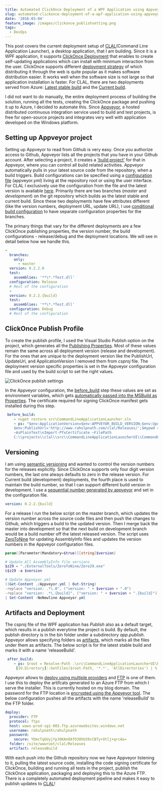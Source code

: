 ```yaml
---
title: Automated ClickOnce Deployment of a WPF Application using Appveyor
slug: automated-clickonce-deployment-of-a-wpf-application-using-appveyor
date: '2016-03-04'
feature_image: /images/clickonce_publishsetting.png
tags:
  - DevOps
---
```

This post covers the current deployment setup of [CLAL](https://github.com/rahulpnath/clal)(Command Line Application Launcher), a desktop application, that I am building. Since it is a WPF application, it supports [ClickOnce Deployment](https://msdn.microsoft.com/en-us/library/t71a733d.aspx) that enables to create self-updating applications which can install with minimum interaction from the user. ClickOnce supports different [deployment strategy](https://msdn.microsoft.com/en-us/library/71baz9ah.aspx) of which distributing it through the web is quite popular as it makes software distribution easier. It works well when the software size is not large so that application installation is faster. For CLAL, there are two deployments served from Azure: [Latest stable build](/clal/Releases/commandlineapplicationlauncherui.application) and the [Current build](/clal/Latest/commandlineapplicationlauncherui.application).

I did not want to do manually, the entire deployment process of building the solution, running all the tests, creating the ClickOnce package and pushing it up to Azure, I decided to automate this. Since [Appveyor](https://www.appveyor.com/), a hosted distributed continuous integration service used to build and test projects, is free for open-source projects and integrates very well with application developed on the Windows platform.

## Setting up Appveyor project

Setting up Appveyor to read from Github is very easy. Once you authorize access to Github, Appveyor lists all the projects that you have in your Github account. After selecting a project, it creates a ['build project'](https://ci.appveyor.com/project/rahulpnath/clal) for that in Appveyor, where you can control all build related activities. Appveyor automatically pulls in your latest source code from the repository, when a build triggers. Build configurations can be specified using a [configuration file](https://www.appveyor.com/docs/appveyor-yml) (appveyor.yml) living at the repository root or using the user interface. For CLAL I exclusively use the configuration from the file and the latest version is available [here](https://github.com/rahulpnath/clal/blob/master/appveyor.yml). Primarily there are two branches (_master_ and _development_) on the git repository which builds as the latest stable and current build. Since these two deployments have few attributes different (like the version numbers, deployment URL, update URL), I use [conditional build configuration](https://www.appveyor.com/docs/branches#conditional-build-configuration) to have separate configuration properties for the branches.

The primary things that vary for the different deployments are a few ClickOnce publishing properties, the version number, the build configurations - release/debug and the deployment locations. We will see in detail below how we handle this.

```yaml
-
  branches:
    only:
      - master
  version: 0.2.2.0
  test:
    assemblies: '**\*.*Test.dll'
  configuration: Release
  # Rest of the configuration
  -
  version: 0.2.2.{build}
  test:
    assemblies: '**\*.*Test.dll'
  configuration: Debug
  # Rest of the configuration

```

## ClickOnce Publish Profile

To create the publish profile, I used the Visual Studio Publish option on the project, which generates all the [Publishing Properties](https://msdn.microsoft.com/en-us/library/ms165431.aspx#Anchor_2). Most of these values remain the same across all deployment version (release and development). For the ones that are unique to the deployment version like the PublishUrl, UpdateUrl, and ApplicationVersion I removed them from _csproj_ file. The deployment version specific properties is set in the Appveyor configuration file and used by the build script to set the right values.

![ClickOnce publish settings](/images/clickonce_publishsetting.png)

In the Appveyor configuration, the [before\_build](https://www.appveyor.com/docs/build-configuration#script-blocks-in-build-configuration) step these values are set as environment variables, which gets [automatically passed into the MSBuild as Properties](http://help.appveyor.com/discussions/questions/980-custom-msbuild-property). The certificate required for signing ClickOnce manifest gets installed during this step.

```yaml
 before_build:
    - nuget restore src\CommandLineApplicationLauncher.sln
    - ps: "$env:ApplicationVersion=$env:APPVEYOR_BUILD_VERSION;$env:UpdateUrl='http://www.rahulpnath.com/clal/Releases/';
    $env:PublishUrl='http://www.rahulpnath.com/clal/Releases/';$mypwd = ConvertTo-SecureString -String \"/(Z&rbrFG){p/6W@8xZvg\" -Force
    –AsPlainText\nImport-PfxCertificate –FilePath
    C:\\projects\\clal\\src\\CommandLineApplicationLauncherUI\\CommandLineApplicationLauncherUI_TemporaryKey.pfx cert:\\currentuser\\my -Password $mypwd"

```

## Versioning

I am using [semantic versioning](http://semver.org/) and wanted to control the version numbers for the releases explicitly. Since ClickOnce supports only four digit version numbers, the last one always defaults to zero in the release version. For Current build (development) deployments, the fourth place is used to maintain the build number, so that I can support different build version in development. I use a [sequential number generated by appveyor](https://www.appveyor.com/docs/build-configuration#build-versioning) and set in the configuration file.

```yaml
version: 0.2.2.{build}

```

For a release I run the below script on the master branch, which updates the version number across the source code files and then push the changes to Github, which triggers a build to the updated version. Then I merge back the master into development so that the next build on development branch would be a build number off the latest released version. The script uses [ZeroToNine](https://github.com/ploeh/ZeroToNine) for updating AssemblyInfo files and updates the version numbers in the Appveyor configuration files.

```powershell
param([Parameter(Mandatory=$true)][string]$version)

# Update All AssemblyInfo file versions
$z29 = "./ExternalTools/ZeroToNine/Zero29.exe"
&$z29 -a $version

# Update Appveyor.yml
((Get-Content ./Appveyor.yml | Out-String)
-replace "version: .*\.0", ("version: " + $version + ".0")
-replace "version: .*\.{build}", ("version: " + $version + ".{build}")).Trim("`r`n")
| Set-Content -NoNewline Appveyor.yml

```

## Artifacts and Deployment

The csproj file of the WPF application has _Publish_ also as a default target, which results in a publish everytime the project is build. By default, the publish directory is in the bin folder under a subdirectory _app.publish_. Appveyor allows specifying folders as [artifacts](https://www.appveyor.com/docs/packaging-artifacts), which marks all the files under them as artifacts. The below script is for the latest stable build and marks it with a name 'releaseBuild'.

```yaml
 after_build:
    - ps: $root = Resolve-Path .\src\CommandLineApplicationLauncherUI\bin\Release\app.publish;
     [IO.Directory]::GetFiles($root.Path, '*.*', 'AllDirectories') | % { Push-AppveyorArtifact $_ -FileName $_.Substring($root.Path.Length + 1) -DeploymentName releaseBuild }

```

Appveyor allows to [deploy using multiple providers](https://www.appveyor.com/docs/deployment) and [FTP](https://www.appveyor.com/docs/deployment/ftp) is one of them. I use this to deploy the artifcats generated to an Azure FTP from which I serve the installer. This is currently hosted on my blog domain. The password for the FTP location is [encrypted using the Appveyor tool](https://ci.appveyor.com/tools/encrypt). The below configuration pushes all the artifacts with the name 'releaseBuild' to the FTP folder.

```yaml
deploy:
  provider: FTP
  protocol: ftps
  host: waws-prod-sg1-003.ftp.azurewebsites.windows.net
  username: rahulpnath\rahulpnath
  password:
    secure: YOmcTqGUyjYpJOKAnOAfO30hb59cCBTy+Otlj+qrcAo=
  folder: /site/wwwroot/clal/Releases
  artifact: releaseBuild

```

With each push into the Github repository now we have Appveyor listening to it, pulling the latest source code, installing the code signing certificate for ClickOnce, building and running all tests in the project, publish the ClickOnce application, packaging and deploying this to the Azure FTP. There is a completely automated deployment pipeline and makes it easy to publish updates to [CLAL](https://github.com/rahulpnath/clal)!
